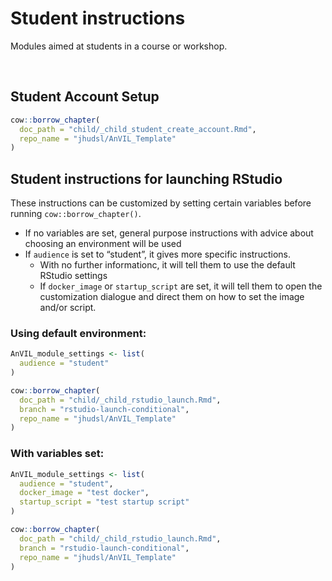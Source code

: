 # Student instructions

Modules aimed at students in a course or workshop.
 
<br>
 
## Student Account Setup
 
```r
cow::borrow_chapter(
  doc_path = "child/_child_student_create_account.Rmd",
  repo_name = "jhudsl/AnVIL_Template"
)
```

## Student instructions for launching RStudio

These instructions can be customized by setting certain variables before running `cow::borrow_chapter()`.

- If no variables are set, general purpose instructions with advice about choosing an environment will be used
- If `audience` is set to "student", it gives more specific instructions.
  - With no further informationc, it will tell them to use the default RStudio settings
  - If `docker_image` or `startup_script` are set, it will tell them to open the customization dialogue and direct them on how to set the image and/or script.

### Using default environment:

```r
AnVIL_module_settings <- list(
  audience = "student"
)

cow::borrow_chapter(
  doc_path = "child/_child_rstudio_launch.Rmd",
  branch = "rstudio-launch-conditional",
  repo_name = "jhudsl/AnVIL_Template"
)
```

### With variables set:

```r
AnVIL_module_settings <- list(
  audience = "student",
  docker_image = "test docker",
  startup_script = "test startup script"
)

cow::borrow_chapter(
  doc_path = "child/_child_rstudio_launch.Rmd",
  branch = "rstudio-launch-conditional",
  repo_name = "jhudsl/AnVIL_Template"
)
```

